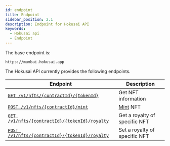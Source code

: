 ```yaml
---
id: endpoint
title: Endpoint
sidebar_position: 2.1
description: Endpoint for Hokusai API
keywords:
  - Hokusai api
  - Endpoint
---
```


The base endpoint is:
```
https://mumbai.hokusai.app
```

The Hokusai API currently provides the following endpoints.

|Endpoint|Description|
|--|--|
|[`GET /v1/nfts/{contractId}/{tokenId}`](nft/get)|Get NFT information|
|[`POST /v1/nfts/{contractId}/mint`](nft/mint)|[Mint](glosarry#Mint) NFT|
|[`GET /v1/nfts/{contractId}/{tokenId}/royalty`](royalty/get)|Get a royalty of specific NFT|
|[`POST /v1/nfts/{contractId}/{tokenId}/royalty`](royalty/set)|Set a royalty of specific NFT|
